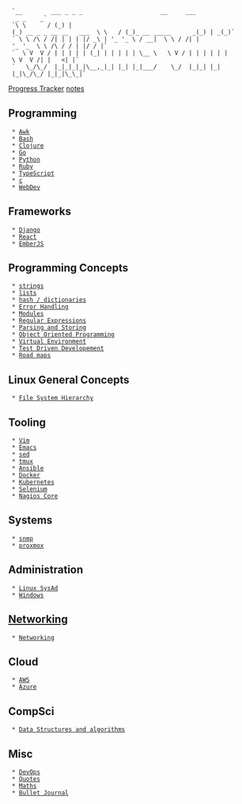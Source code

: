   `__        ___ _ _ _                      __     ___                   _ _    _`
  `\ \      / (_) | (_) __ _ _ __ __   ___  \ \   / (_)_ __ _____      _(_) | _(_)`
  ` \ \ /\ / /| | | | |/ _\ | '_ '_ \ / __|  \ \ / /| | '_ '_  \ \ /\ / / | |/ / |`
  `  \ V  V / | | | | | (_| | | | | | \__ \   \ V / | | | | | | \ V  V /| |   <| |`
  `   \_/\_/  |_|_|_|_|\__,_|_| |_| |_|___/    \_/  |_|_| |_| |_|\_/\_/ |_|_|\_\_|`

[[ptracker|Progress Tracker]]
[[notes]]

== Programming ==
  * [[Awk]]
  * [[Bash]]
  * [[clojure/clojure_index|Clojure]]
  * [[Go]]
  * [[Python]]
  * [[Ruby]]
  * [[TypeScript]]
  * [[c]]
  * [[webdev/webdev_index|WebDev]]

== Frameworks ==
  * [[Django]]
  * [[React]]
  * [[EmberJS]]

== Programming Concepts ==
  * [[programmingConcepts/strings|strings]]
  * [[programmingConcepts/lists|lists]]
  * [[programmingConcepts/hash-dict|hash / dictionaries]]
  * [[programmingConcepts/Error_handling|Error Handling]]
  * [[programmingConcepts/Modules|Modules]]
  * [[programmingConcepts/re|Regular Expressions]]
  * [[programmingConcepts/parsing-storing|Parsing and Storing]]
  * [[programmingConcepts/oop|Object Oriented Programming]]
  * [[programmingConcepts/virtual_environment|Virtual Environment]]
  * [[programmingConcepts/TDD|Test Driven Developement]]
  * [[programmingConcepts/roadmaps|Road maps]]

== Linux General Concepts ==
  * [[linuxGeneralConcepts/fhs|File System Hierarchy]]

== Tooling ==
  * [[Vim]]
  * [[Emacs]]
  * [[sed]]
  * [[Tmux|tmux]]
  * [[Ansible]]
  * [[Docker]]
  * [[kubernetes/kubernetesIndex|Kubernetes]]
  * [[Selenium]]
  * [[Nagios|Nagios Core]]

== Systems ==
  * [[snmp]]
  * [[proxmox]]

== Administration ==
  * [[Linux SysAd]]
  * [[Windows]]

== [[Networking]] ==
  * [[Networking]]

== Cloud ==
  * [[AWS/awsindex|AWS]]
  * [[Azure/AzureIndex|Azure]]

== CompSci ==
  * [[Data Structures and algorithms]]

== Misc ==
  * [[DevOps]]
  * [[Quotes]]
  * [[Maths/Index|Maths]]
  * [[bujo|Bullet Journal]]
